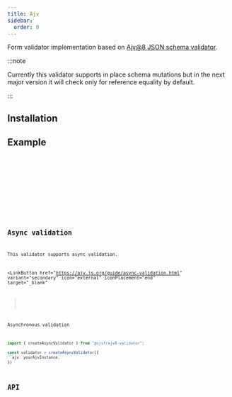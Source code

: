 ```yaml
---
title: Ajv
sidebar:
  order: 0
---
```





Form validator implementation based on [Ajv@8 JSON schema validator](https://github.com/ajv-validator/ajv).

:::note

Currently this validator supports in place schema mutations
but in the next major version it will check only for reference equality by default.

:::

## Installation

<Npm pkg="@sjsf/ajv8-validator@next ajv@8" />

## Example

<Tabs>
  <TabItem label="form.svelte">
    <Code code={formCode} lang='svelte' />
  </TabItem>
  <TabItem label="_shared.ts">
    <Code code={sharedCode} lang='typescript' />
  </TabItem>
</Tabs>

<Card>
  <Form />
</Card>

## Async validation

This validator supports async validation.

<LinkButton
  href="https://ajv.js.org/guide/async-validation.html"
  variant="secondary"
  icon="external"
  iconPlacement="end"
  target="_blank"
>
  Asynchronous validation
</LinkButton>

```typescript
import { createAsyncValidator } from "@sjsf/ajv8-validator";

const validator = createAsyncValidator({
  ajv: yourAjvInstance,
})
```

## API

<Code code={apiCode} lang="typescript" />
